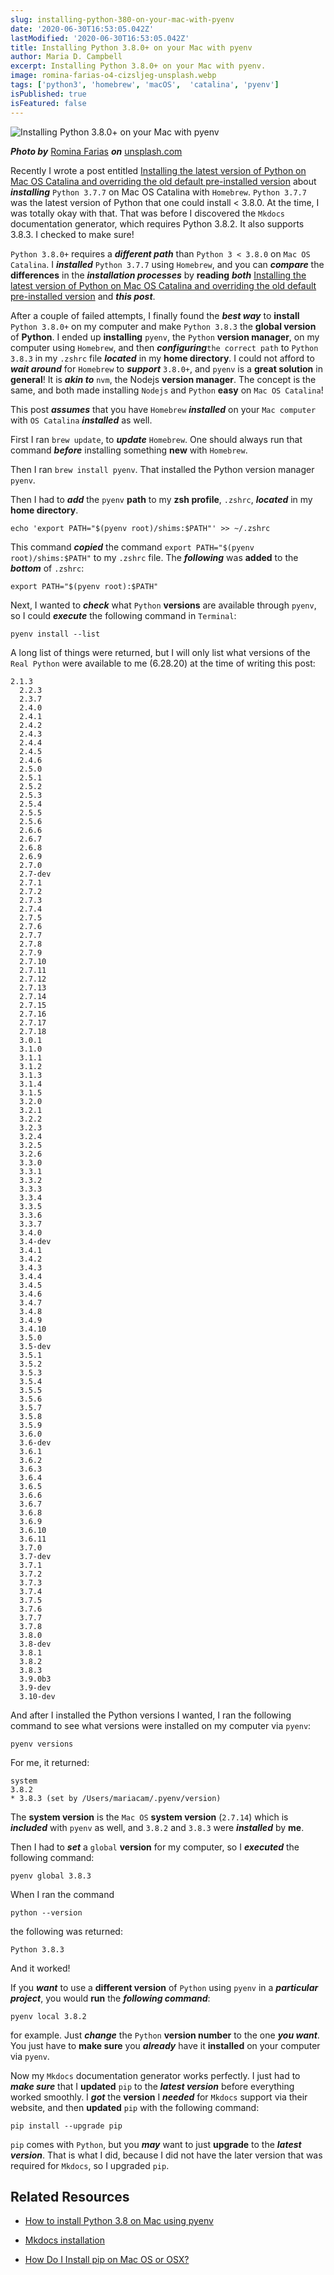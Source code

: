 ```yaml
---
slug: installing-python-380-on-your-mac-with-pyenv
date: '2020-06-30T16:53:05.042Z'
lastModified: '2020-06-30T16:53:05.042Z'
title: Installing Python 3.8.0+ on your Mac with pyenv
author: Maria D. Campbell
excerpt: Installing Python 3.8.0+ on your Mac with pyenv.
image: romina-farias-o4-cizsljeg-unsplash.webp
tags: ['python3', 'homebrew', 'macOS',  'catalina', 'pyenv']
isPublished: true
isFeatured: false
---
```


![Installing Python 3.8.0+ on your Mac with pyenv](romina-farias-o4-cizsljeg-unsplash.webp)

***Photo by*** [Romina Farias](https://unsplash.com/@rominafa) ***on*** [unsplash.com](https://unsplash.com/photos/O4-cizslJeg)

Recently I wrote a post entitled [Installing the latest version of Python on Mac OS Catalina and overriding the old default pre-installed version](https://www.interglobalmedianetwork.com/blog/2020-05-29-installing-the-latest-version-of-python-on-mac-os-catalina-and-overriding-the-old-default-pre-installed-version/)
about _**installing**_ `Python 3.7.7` on Mac OS Catalina with `Homebrew`.
`Python 3.7.7` was the latest version of Python that one could install < 3.8.0. At the time, I was totally okay with that. That was before I discovered the
`Mkdocs` documentation generator, which requires Python 3.8.2. It also supports 3.8.3. I checked to make sure!

`Python 3.8.0+` requires a _**different path**_ than `Python 3 < 3.8.0` on
`Mac OS Catalina`. I _**installed**_ `Python 3.7.7` using `Homebrew`, and you
can _**compare**_ the **differences** in the _**installation processes**_ by
**reading** _**both**_ [Installing the latest version of Python on Mac OS Catalina and overriding the old default pre-installed version](https://www.interglobalmedianetwork.com/blog/2020-05-29-installing-the-latest-version-of-python-on-mac-os-catalina-and-overriding-the-old-default-pre-installed-version/) and _**this post**_.

After a couple of failed attempts, I finally found the _**best way**_ to
**install** `Python 3.8.0+` on my computer and make `Python 3.8.3` the **global version** of **Python**. I ended up **installing** `pyenv`, the `Python` **version manager**, on my computer using `Homebrew`, and then
_**configuring**_`the correct path` to `Python 3.8.3` in my `.zshrc` file
_**located**_ in my **home directory**. I could not afford to _**wait around**_ for `Homebrew` to _**support**_ `3.8.0+`, and `pyenv` is a **great solution** in **general**! It is **_akin to_** `nvm`, the Nodejs **version manager**. The concept is the same, and both made installing `Nodejs` and `Python` **easy** on `Mac OS Catalina`!

This post _**assumes**_ that you have `Homebrew` _**installed**_ on your
`Mac computer` with `OS Catalina` _**installed**_ as well.

First I ran `brew update`, to _**update**_ `Homebrew`. One should always run
that command _**before**_ installing something **new** with `Homebrew`.

Then I ran `brew install pyenv`. That installed the Python version manager
`pyenv`.

Then I had to _**add**_ the `pyenv` **path** to my **zsh profile**, `.zshrc`,
_**located**_ in my **home directory**.

```shell
echo 'export PATH="$(pyenv root)/shims:$PATH"' >> ~/.zshrc
```

This command _**copied**_ the command `export PATH="$(pyenv root)/shims:$PATH"` to my `.zshrc` file. The _**following**_ was **added** to the _**bottom**_ of `.zshrc`:

```shell
export PATH="$(pyenv root):$PATH"
```

Next, I wanted to _**check**_ what `Python` **versions** are available through
`pyenv`, so I could _**execute**_ the following command in `Terminal`:

```shell
pyenv install --list
```

A long list of things were returned, but I will only list what versions of the
`Real Python` were available to me (6.28.20) at the time of writing this post:

```shell
2.1.3
  2.2.3
  2.3.7
  2.4.0
  2.4.1
  2.4.2
  2.4.3
  2.4.4
  2.4.5
  2.4.6
  2.5.0
  2.5.1
  2.5.2
  2.5.3
  2.5.4
  2.5.5
  2.5.6
  2.6.6
  2.6.7
  2.6.8
  2.6.9
  2.7.0
  2.7-dev
  2.7.1
  2.7.2
  2.7.3
  2.7.4
  2.7.5
  2.7.6
  2.7.7
  2.7.8
  2.7.9
  2.7.10
  2.7.11
  2.7.12
  2.7.13
  2.7.14
  2.7.15
  2.7.16
  2.7.17
  2.7.18
  3.0.1
  3.1.0
  3.1.1
  3.1.2
  3.1.3
  3.1.4
  3.1.5
  3.2.0
  3.2.1
  3.2.2
  3.2.3
  3.2.4
  3.2.5
  3.2.6
  3.3.0
  3.3.1
  3.3.2
  3.3.3
  3.3.4
  3.3.5
  3.3.6
  3.3.7
  3.4.0
  3.4-dev
  3.4.1
  3.4.2
  3.4.3
  3.4.4
  3.4.5
  3.4.6
  3.4.7
  3.4.8
  3.4.9
  3.4.10
  3.5.0
  3.5-dev
  3.5.1
  3.5.2
  3.5.3
  3.5.4
  3.5.5
  3.5.6
  3.5.7
  3.5.8
  3.5.9
  3.6.0
  3.6-dev
  3.6.1
  3.6.2
  3.6.3
  3.6.4
  3.6.5
  3.6.6
  3.6.7
  3.6.8
  3.6.9
  3.6.10
  3.6.11
  3.7.0
  3.7-dev
  3.7.1
  3.7.2
  3.7.3
  3.7.4
  3.7.5
  3.7.6
  3.7.7
  3.7.8
  3.8.0
  3.8-dev
  3.8.1
  3.8.2
  3.8.3
  3.9.0b3
  3.9-dev
  3.10-dev
```

And after I installed the Python versions I wanted, I ran the following command to see what versions were installed on my computer via `pyenv`:

```shell
pyenv versions
```

For me, it returned:

```shell
system
3.8.2
* 3.8.3 (set by /Users/mariacam/.pyenv/version)
```

The **system version** is the `Mac OS` **system version** (`2.7.14`) which is
_**included**_ with `pyenv` as well, and `3.8.2` and `3.8.3` were
**_installed_** by **me**.

Then I had to _**set**_ a `global` **version** for my computer, so I
_**executed**_ the following command:

```shell
pyenv global 3.8.3
```

When I ran the command

```shell
python --version
```

the following was returned:

```shell
Python 3.8.3
```

And it worked!

If you _**want**_ to use a **different version** of `Python` using `pyenv` in a _**particular project**_, you would **run** the _**following command**_:

```shell
pyenv local 3.8.2
```

for example. Just _**change**_ the `Python` **version number** to the one _**you want**_. You just have to **make sure** you _**already**_ have it **installed** on your computer via `pyenv`.

Now my `Mkdocs` documentation generator works perfectly. I just had to _**make
sure**_ that I **updated** `pip` to the _**latest version**_ before everything
worked smoothly. I _**got**_ the **version** I _**needed**_ for `Mkdocs` support via their website, and then **updated** `pip` with the following command:

```shell
pip install --upgrade pip
```

`pip` comes with `Python`, but you _**may**_ want to just **upgrade** to the
_**latest version**_. That is what I did, because I did not have the later
version that was required for `Mkdocs`, so I upgraded `pip`.

## Related Resources

-   [How to install Python 3.8 on Mac using pyenv](https://installvirtual.com/how-to-install-python-3-8-on-mac-using-pyenv/)

-   [Mkdocs installation](https://www.mkdocs.org/#installation)
-   [How Do I Install pip on Mac OS or OSX?](https://stackoverflow.com/questions/17271319/how-do-i-install-pip-on-macos-or-os-x)